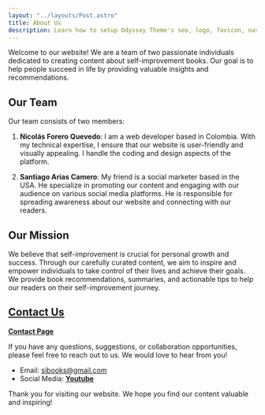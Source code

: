 ```yaml
---
layout: "../layouts/Post.astro"
title: About Us
description: Learn how to setup Odyssey Theme's seo, logo, favicon, nav items, etc.
---
```


Welcome to our website! We are a team of two passionate individuals dedicated to creating content about self-improvement books. Our goal is to help people succeed in life by providing valuable insights and recommendations.

## Our Team

Our team consists of two members:

1. **Nicolás Forero Quevedo**: I am a web developer based in Colombia. With my technical expertise, I ensure that our website is user-friendly and visually appealing. I handle the coding and design aspects of the platform.

2. **Santiago Arias Camero**: My friend is a social marketer based in the USA. He specialize in promoting our content and engaging with our audience on various social media platforms. He is responsible for spreading awareness about our website and connecting with our readers.

## Our Mission

We believe that self-improvement is crucial for personal growth and success. Through our carefully curated content, we aim to inspire and empower individuals to take control of their lives and achieve their goals. We provide book recommendations, summaries, and actionable tips to help our readers on their self-improvement journey.

## [Contact Us](/contact)

**[Contact Page](/contact)**

If you have any questions, suggestions, or collaboration opportunities, please feel free to reach out to us. We would love to hear from you!

- Email: sibooks@gmail.com
- Social Media: **[Youtube](https://youtube.com/mentorlines)**

Thank you for visiting our website. We hope you find our content valuable and inspiring!
